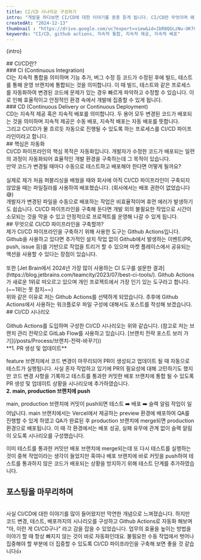 ```yaml
---
title: CI/CD 시나리오 구성하기
intro: "개발을 하다보면 CI/CD에 대한 이야기를 종종 듣게 됩니다. CI/CD란 무엇이며 왜 중요할까요? 오늘은 CI/CD에 알아보며 제가 구성한 CI/CD 시나리오도 함께 이야기해 보도록 하겠습니다."
createdAt: "2024-12-13"
thumbnail : "https://drive.google.com/uc?export=view&id=1bR8QGLzNu-UK7Ce3j47p_au73PXO13L5"
keywords: "CI/CD, github actions, 지속적 통합, 지속적 제공, 지속적 배포"
---
```

<p>{intro}</p>
<Spacing size="lg" />
## CI/CD란?
<br/>
### CI (Continuous Integration)
<br/>
CI는 지속적 통합을 의미하며 기능 추가, 버그 수정 등 코드가 수정된 후에 빌드, 테스트를 통해 운영 브랜치에 통합되는 것을 의미합니다. 이 때 빌드, 테스트와 같은 프로세스를 자동화하여 변경된 코드에 문제가 있는 경우 빠르게 파악하고 수정할 수 있습니다. 이로 인해 효율적이고 안정적인 환경 속에서 개발에 집중할 수 있게 됩니다.
<br/>
### CD (Continuous Delivery or Continuous Deployment)
<br/>
CD는 지속적 제공 혹은 지속적 배포를 의미합니다. 두 용어 모두 변경된 코드가 배포되는 것을 의미하며 지속적 제공은 수동 배포, 지속적 배포는 자동 배포를 뜻합니다.
<br/>
그리고 CI/CD가 물 흐르듯 자동으로 진행될 수 있도록 하는 프로세스를 CI/CD 파이프라인이라고 합니다.
<br/>
## 핵심은 자동화
<br/>
CI/CD 파이프라인의 핵심 목적은 자동화입니다. 개발자가 수정한 코드가 배포되는 일련의 과정이 자동화되어 효율적인 개발 환경을 구축하는데 그 목적이 있습니다.
<br/>
만약 코드가 변경될 때마다 수동으로 테스트하고 배포해야 한다면 어떻게 될까요?
<br/>
<PostImage src="https://drive.google.com/uc?export=view&id=1uv2koS3sOj2suDAEhbb4Lnyn3A991ypH" alt="파일질라 화면" width={937/1.5} height={747/1.5} caption="파일질라 화면, 변경된 파일을 직접 옮겨 배포"/>
<br/>
실제로 제가 처음 퍼블리싱을 배웠을 때와 회사에 아직 CI/CD 파이프라인이 구축되지 않았을 때는 파일질라를 사용하여 배포했습니다. 
(회사에서는 배포 권한이 없었습니다😅) 
<br/>
개발자가 변경된 파일을 수동으로 배포하는 작업은 비효율적이며 휴먼 에러가 발생하기도 쉽습니다. CI/CD 파이프라인을 구축해 둔다면 개발 외의 불필요한 작업으로 시간이 소모되는 것을 막을 수 있고 안정적으로 프로젝트를 운영해 나갈 수 있게 됩니다.
<br/>
## 무엇으로 CI/CD 파이프라인을 구축할까?
<br/>
제가 CI/CD 파이프라인을 구축하기 위해 사용한 도구는 Github Actions입니다. Github을 사용하고 있다면 추가적인 설치 작업 없이 Github에서 발생하는 이벤트(PR, push, issue 등)를 기반으로 작업을 트리거 할 수 있으며 마켓 플레이스에서 공유되는 액션을 사용할 수 있다는 장점이 있습니다.
<br/>
<PostImage src="https://drive.google.com/uc?export=view&id=18owx0IULSn6Ijo9Id9-Dwh-wUqB9mYSt" alt="jet brain 2024 가장 많이 사용하는 ci 도구 설문 조사 결과 1위는 jenkins, 새롭게 떠오르는 1위는 github actions" width="699" height="654" caption="Jet Brain 설문 결과, 전체적으로는 Jenkins가 1위이지만 Github Actions가 새로운 1위로 떠오르고 있음"/>
<br/>
또한 [Jet Brain에서 2024년 가장 많이 사용하는 CI 도구를 설문한 결과](https://blog.jetbrains.com/teamcity/2023/07/best-ci-tools/). Github Actions가 새로운 1위로 떠오르고 있으며 개인 프로젝트에서 가장 인기 있는 도구라고 합니다. (~~1위는 못 참지~~)
<br/>  
위와 같은 이유로 저는 Github Actions를 선택하게 되었습니다. 추후에 Github Actions에서 사용하는 워크플로우 파일 구성에 대해서도 포스트를 작성해 보겠습니다.
<br/>
## CI/CD 시나리오
<br/>
<PostImage src="https://drive.google.com/uc?export=view&id=1zjeU7_hBsAIpXb9zu76f_GaNRyMOih6E" alt="CI/CD 시나리오" width="1072" height="830"/>
<br/>
Github Actions를 도입하며 구성한 CI/CD 시나리오는 위와 같습니다. 
(참고로 저는 브랜치 관리 전략으로 GitLab Flow를 사용하고 있습니다. [브랜치 전략 포스트 보러 가기](/posts/Process/브랜치-전략-바꾸기))
<br/>
**1. PR 생성 및 업데이트**

feature 브랜치에서 코드 변경이 마무리되어 PR이 생성되고 업데이트 될 때 자동으로 테스트가 실행됩니다.
사실 혼자 작업하고 있기에 PR의 필요성에 대해 고민하기도 했지만 코드 변경 사항을 기록하고 테스트를 통과한 커밋한 배포 브랜치에 통합 될 수 있도록 PR 생성 및 업데이트 상황을 시나리오에 추가하였습니다.
<br/>
**2. main, production 브랜치에 push**

main, production 브랜치에 커밋이 push되면 테스트 ➡️ 배포 ➡️ 슬랙 알림 작업이 일어납니다. main 브랜치에서는 Vercel에서 제공하는 preview 환경에 배포하여 QA를 진행할 수 있게 하였고 QA가 완료된 후 production 브랜치에 merge되면 production 환경으로 배포됩니다. 이 때 각 환경에서는 배포 성공, 실패 유무에 관계 없이 슬랙 알림이 오도록 시나리오를 구성했습니다. 

이미 테스트를 통과한 커밋만 배포 브랜치에 merge되는데 또 다시 테스트를 실행하는 것이 중복 작업이라는 생각이 들었지만 혹여나 배포 브랜치에 바로 커밋을 push하여 테스트를 통과하지 않은 코드가 배포되는 상황을 방지하기 위해 테스트 단계를 추가하였습니다.
<br/>
## 포스팅을 마무리하며
<br/>
사실 CI/CD에 대한 이야기를 많이 들어왔지만 막연한 개념으로 느껴졌습니다. 하지만 코드 변경, 테스트, 배포까지의 시나리오를 구성하고 Github Actions로 자동화 해보며 "아, 이런 게 CI/CD구나" 라고 감을 잡을 수 있었습니다. 업무의 효율을 높이는 방법을 이야기 할 때 항상 빠지지 않는 것이 바로 자동화인데요. 불필요한 수동 작업에서 벗어나 집중해야 할 부분에 더 집중할 수 있도록 CI/CD 파이프라인을 구축해 보면 좋을 것 같습니다👍 

